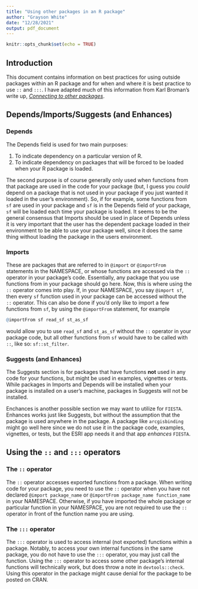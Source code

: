 ```yaml
---
title: "Using other packages in an R package"
author: "Grayson White"
date: "12/28/2021"
output: pdf_document
---
```


```r
knitr::opts_chunk$set(echo = TRUE)
```

## Introduction

This document contains information on best practices for using outside packages within an R package and for when and where it is best practice to use `::` and `:::`. I have adapted much of this information from Karl Broman's write up, [*Connecting to other packages*](https://kbroman.org/pkg_primer/pages/depends.html#:~:text=Depends%2C%20Imports%2C%20Suggests%2C%20and%20Enhances&text=Depends%20is%20used%20to%20indicate,whenever%20your%20package%20is%20loaded.&text=Imports%20is%20used%20for%20packages,be%20loaded%20with%20library()%20.).

## Depends/Imports/Suggests (and Enhances)

### Depends

The Depends field is used for two main purposes: 

1) To indicate dependency on a particular version of R.        
2) To indicate dependency on packages that will be forced to be loaded when your R package is loaded.

The second purpose is of course generally only used when functions from that package are used in the code for your package (but, I guess you *could* depend on a package that is not used in your package if you just wanted it loaded in the user's environment). So, if for example, some functions from `sf` are used in your package and `sf` is in the Depends field of your package, `sf` will be loaded each time your package is loaded. It seems to be the general consensus that Imports should be used in place of Depends unless it is very important that the user has the dependent package loaded in their environment to be able to use your package well, since it does the same thing without loading the package in the users environment.

### Imports

These are packages that are referred to in `@import` or `@importFrom` statements in the NAMESPACE, or whose functions are accessed via the `::` operator in your package's code. Essentially, any package that you use functions from in your package should go here. Now, this is where using the `::` operator comes into play. If, in your NAMESPACE, you say `@import sf`, then every `sf` function used in your package can be accessed without the `::` operator. This can also be done if you'd only like to import a few functions from `sf`, by using the `@importFrom` statement, for example

```r
@importFrom sf read_sf st_as_sf
```

would allow you to use `read_sf` and `st_as_sf` without the `::` operator in your package code, but all other functions from `sf` would have to be called with `::`, like so: `sf::st_filter`. 

### Suggests (and Enhances)

The Suggests section is for packages that have functions **not** used in any code for your functions, but might be used in examples, vignettes or tests. While packages in Imports and Depends will be installed when your package is installed on a user's machine, packages in Suggests will not be installed. 

Enchances is another possible section we may want to utilize for `FIESTA`. Enhances works just like Suggests, but without the assumption that the package is used anywhere in the package. A package like `arcgisbinding` might go well here since we do not use it in the package code, examples, vignettes, or tests, but the ESRI app needs it and that app *enhances* `FIESTA`. 

## Using the `::` and `:::` operators

### The `::` operator

The `::` operator accesses exported functions from a package. When writing code for your package, you need to use the `::` operator when you have not declared `@import package_name` or `@importFrom package_name function_name` in your NAMESPACE. Otherwise, if you have imported the whole package or particular function in your NAMESPACE, you are not required to use the `::` operator in front of the function name you are using. 

### The `:::` operator

The `:::` operator is used to access internal (not exported) functions within a package. Notably, to access your own internal functions in the same package, you do not have to use the `:::` operator, you may just call the function. Using the `:::` operator to access some other package's internal functions will technically work, but does throw a note in `devtools::check`. Using this operator in the package might cause denial for the package to be posted on CRAN. 


